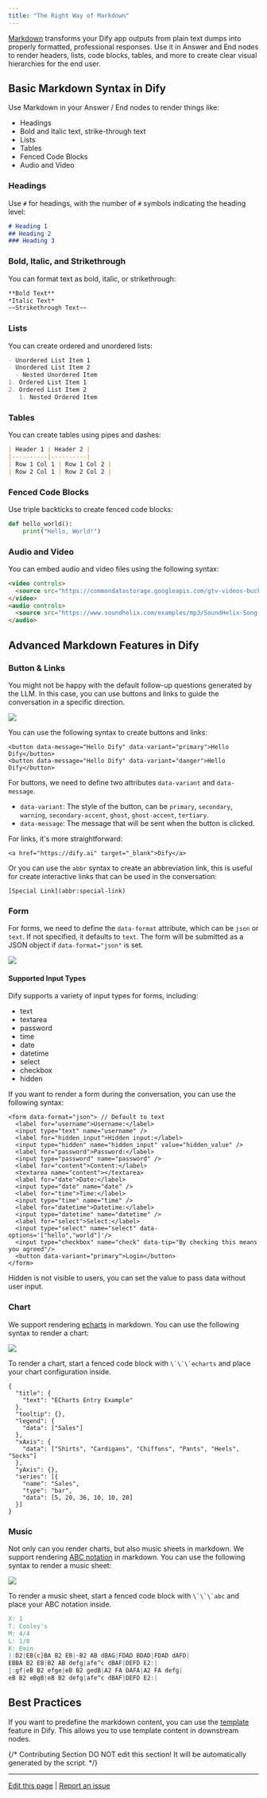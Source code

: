 ```yaml
---
title: "The Right Way of Markdown"
---
```


[Markdown](https://www.markdownguide.org/basic-syntax/) transforms your Dify app outputs from plain text dumps into properly formatted, professional responses. Use it in Answer and End nodes to render headers, lists, code blocks, tables, and more to create clear visual hierarchies for the end user.

## Basic Markdown Syntax in Dify

Use Markdown in your Answer / End nodes to render things like:

- Headings
- Bold and Italic text, strike-through text
- Lists
- Tables
- Fenced Code Blocks
- Audio and Video

### Headings

Use `#` for headings, with the number of `#` symbols indicating the heading level:

```markdown
# Heading 1
## Heading 2
### Heading 3
```

### Bold, Italic, and Strikethrough

You can format text as bold, italic, or strikethrough:

```markdown
**Bold Text**
*Italic Text*
~~Strikethrough Text~~
```


### Lists

You can create ordered and unordered lists:

```markdown
- Unordered List Item 1
- Unordered List Item 2
  - Nested Unordered Item
1. Ordered List Item 1
2. Ordered List Item 2
   1. Nested Ordered Item
```

### Tables

You can create tables using pipes and dashes:

```markdown 
| Header 1 | Header 2 |
|----------|----------|
| Row 1 Col 1 | Row 1 Col 2 |
| Row 2 Col 1 | Row 2 Col 2 |
```

### Fenced Code Blocks

Use triple backticks to create fenced code blocks:

```python
def hello_world():
    print("Hello, World!")
```

### Audio and Video

You can embed audio and video files using the following syntax:

```markdown
<video controls>
  <source src="https://commondatastorage.googleapis.com/gtv-videos-bucket/sample/ForBiggerBlazes.mp4" type="video/mp4">
</video>
<audio controls>
  <source src="https://www.soundhelix.com/examples/mp3/SoundHelix-Song-1.mp3" type="audio/mpeg">
</audio>
```

## Advanced Markdown Features in Dify

### Button & Links

You might not be happy with the default follow-up questions generated by the LLM. In this case, you can use buttons and links to guide the conversation in a specific direction.

<img
  src="/images/screenshot-20250714-134035.png"
  className="mr-auto"
/>

You can use the following syntax to create buttons and links:

```
<button data-message="Hello Dify" data-variant="primary">Hello Dify</button>
<button data-message="Hello Dify" data-variant="danger">Hello Dify</button>
```

For buttons, we need to define two attributes `data-variant` and `data-message`.

- `data-variant`: The style of the button, can be `primary`, `secondary`, `warning`, `secondary-accent`, `ghost`, `ghost-accent`, `tertiary`.
- `data-message`: The message that will be sent when the button is clicked.

For links, it's more straightforward:

```
<a href="https://dify.ai" target="_blank">Dify</a>
```

Or you can use the `abbr` syntax to create an abbreviation link, this is useful for create interactive links that can be used in the conversation:

```
[Special Link](abbr:special-link)
```

### Form

For forms, we need to define the `data-format` attribute, which can be `json` or `text`. If not specified, it defaults to `text`. The form will be submitted as a JSON object if `data-format="json"` is set.

<img
  src="/images/screenshot-20250714-134150.png"
  className="mr-auto"
/>

#### Supported Input Types

Dify supports a variety of input types for forms, including:

- text
- textarea
- password
- time
- date
- datetime
- select
- checkbox
- hidden

If you want to render a form during the conversation, you can use the following syntax:

```
<form data-format="json"> // Default to text
  <label for="username">Username:</label>
  <input type="text" name="username" />
  <label for="hidden_input">Hidden input:</label>
  <input type="hidden" name="hidden_input" value="hidden_value" />
  <label for="password">Password:</label>
  <input type="password" name="password" />
  <label for="content">Content:</label>
  <textarea name="content"></textarea>
  <label for="date">Date:</label>
  <input type="date" name="date" />
  <label for="time">Time:</label>
  <input type="time" name="time" />
  <label for="datetime">Datetime:</label>
  <input type="datetime" name="datetime" />
  <label for="select">Select:</label>
  <input type="select" name="select" data-options='["hello","world"]'/>
  <input type="checkbox" name="check" data-tip="By checking this means you agreed"/>
  <button data-variant="primary">Login</button>
</form>
```

<Note>
  Hidden is not visible to users, you can set the value to pass data without user input.
</Note>

### Chart

We support rendering [echarts](https://dify.ai/docs/guides/tools/chart) in markdown. You can use the following syntax to render a chart:

<img
  src="/images/screenshot-20250714-134238.png"
  className="mr-auto"
/>

<Note>
  To render a chart, start a fenced code block with <code>\`\`\`echarts</code> and place your chart configuration inside.
</Note>

```echarts
{
  "title": {
    "text": "ECharts Entry Example"
  },
  "tooltip": {},
  "legend": {
    "data": ["Sales"]
  },
  "xAxis": {
    "data": ["Shirts", "Cardigans", "Chiffons", "Pants", "Heels", "Socks"]
  },
  "yAxis": {},
  "series": [{
    "name": "Sales",
    "type": "bar",
    "data": [5, 20, 36, 10, 10, 20]
  }]
}
```

### Music

Not only can you render charts, but also music sheets in markdown. We support rendering [ABC notation](https://paulrosen.github.io/abcjs/) in markdown. You can use the following syntax to render a music sheet:

<img
  src="/images/screenshot-20250714-134431.png"
  className="mr-auto"
/>

<Note>
  To render a music sheet, start a fenced code block with <code>\`\`\`abc</code> and place your ABC notation inside.
</Note>

```abc
X: 1
T: Cooley's
M: 4/4
L: 1/8
K: Emin
|:D2|EB{c}BA B2 EB|~B2 AB dBAG|FDAD BDAD|FDAD dAFD|
EBBA B2 EB|B2 AB defg|afe^c dBAF|DEFD E2:|
|:gf|eB B2 efge|eB B2 gedB|A2 FA DAFA|A2 FA defg|
eB B2 eBgB|eB B2 defg|afe^c dBAF|DEFD E2:|
```

## Best Practices

If you want to predefine the markdown content, you can use the [template](/en/guides/workflow/node/template) feature in Dify. This allows you to use template content in downstream nodes.

{/*
Contributing Section
DO NOT edit this section!
It will be automatically generated by the script.
*/}

---

[Edit this page](https://github.com/langgenius/dify-docs/edit/main/en/workshop/basic/the-right-way-of-markdown.mdx) | [Report an issue](https://github.com/langgenius/dify-docs/issues/new?title=Documentation%20Issue%3A%20ight-way-of-markd&body=%23%23%20Issue%20Description%0A%3C%21--%20Please%20briefly%20describe%20the%20issue%20you%20found%20--%3E%0A%0A%23%23%20Page%20Link%0Ahttps%3A%2F%2Fgithub.com%2Flanggenius%2Fdify-docs%2Fblob%2Fmain%2Fen/workshop/basic%2Fthe-right-way-of-markdown.mdx%0A%0A%23%23%20Suggested%20Changes%0A%3C%21--%20If%20you%20have%20specific%20suggestions%20for%20changes%2C%20please%20describe%20them%20here%20--%3E%0A%0A%3C%21--%20Thank%20you%20for%20helping%20improve%20our%20documentation%21%20--%3E)

